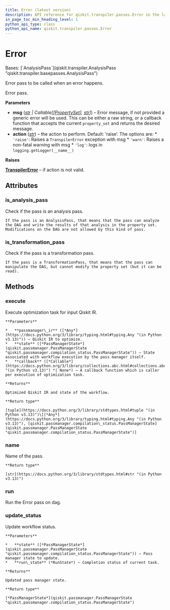 ```yaml
---
title: Error (latest version)
description: API reference for qiskit.transpiler.passes.Error in the latest version of qiskit
in_page_toc_min_heading_level: 1
python_api_type: class
python_api_name: qiskit.transpiler.passes.Error
---
```


# Error

<Class id="qiskit.transpiler.passes.Error" isDedicatedPage={true} github="https://github.com/Qiskit/qiskit/tree/stable/2.2/qiskit/transpiler/passes/utils/error.py#L23-L69" signature="qiskit.transpiler.passes.Error(*args, **kwargs)" modifiers="class">
  Bases: [`AnalysisPass`](qiskit.transpiler.AnalysisPass "qiskit.transpiler.basepasses.AnalysisPass")

  Error pass to be called when an error happens.

  Error pass.

  **Parameters**

  *   **msg** ([*str*](https://docs.python.org/3/library/stdtypes.html#str "(in Python v3.13)") *| Callable\[\[*[*PropertySet*](qiskit.passmanager.PropertySet "qiskit.passmanager.PropertySet")*],* [*str*](https://docs.python.org/3/library/stdtypes.html#str "(in Python v3.13)")*]*) – Error message, if not provided a generic error will be used. This can be either a raw string, or a callback function that accepts the current `property_set` and returns the desired message.
  *   **action** ([*str*](https://docs.python.org/3/library/stdtypes.html#str "(in Python v3.13)")) – the action to perform. Default: ‘raise’. The options are: \* `'raise'`: Raises a `TranspilerError` exception with msg \* `'warn'`: Raises a non-fatal warning with msg \* `'log'`: logs in `logging.getLogger(__name__)`

  **Raises**

  [**TranspilerError**](transpiler#qiskit.transpiler.TranspilerError "qiskit.transpiler.TranspilerError") – if action is not valid.

  ## Attributes

  ### is\_analysis\_pass

  <Attribute id="qiskit.transpiler.passes.Error.is_analysis_pass">
    Check if the pass is an analysis pass.

    If the pass is an AnalysisPass, that means that the pass can analyze the DAG and write the results of that analysis in the property set. Modifications on the DAG are not allowed by this kind of pass.
  </Attribute>

  ### is\_transformation\_pass

  <Attribute id="qiskit.transpiler.passes.Error.is_transformation_pass">
    Check if the pass is a transformation pass.

    If the pass is a TransformationPass, that means that the pass can manipulate the DAG, but cannot modify the property set (but it can be read).
  </Attribute>

  ## Methods

  ### execute

  <Function id="qiskit.transpiler.passes.Error.execute" github="https://github.com/Qiskit/qiskit/tree/stable/2.2/qiskit/passmanager/base_tasks.py#L72-L118" signature="execute(passmanager_ir, state, callback=None)">
    Execute optimization task for input Qiskit IR.

    **Parameters**

    *   **passmanager\_ir** ([*Any*](https://docs.python.org/3/library/typing.html#typing.Any "(in Python v3.13)")) – Qiskit IR to optimize.
    *   **state** ([*PassManagerState*](qiskit.passmanager.PassManagerState "qiskit.passmanager.compilation_status.PassManagerState")) – State associated with workflow execution by the pass manager itself.
    *   **callback** ([*Callable*](https://docs.python.org/3/library/collections.abc.html#collections.abc.Callable "(in Python v3.13)") *| None*) – A callback function which is caller per execution of optimization task.

    **Returns**

    Optimized Qiskit IR and state of the workflow.

    **Return type**

    [tuple](https://docs.python.org/3/library/stdtypes.html#tuple "(in Python v3.13)")\[[*Any*](https://docs.python.org/3/library/typing.html#typing.Any "(in Python v3.13)"), [qiskit.passmanager.compilation\_status.PassManagerState](qiskit.passmanager.PassManagerState "qiskit.passmanager.compilation_status.PassManagerState")]
  </Function>

  ### name

  <Function id="qiskit.transpiler.passes.Error.name" github="https://github.com/Qiskit/qiskit/tree/stable/2.2/qiskit/passmanager/base_tasks.py#L68-L70" signature="name()">
    Name of the pass.

    **Return type**

    [str](https://docs.python.org/3/library/stdtypes.html#str "(in Python v3.13)")
  </Function>

  ### run

  <Function id="qiskit.transpiler.passes.Error.run" github="https://github.com/Qiskit/qiskit/tree/stable/2.2/qiskit/transpiler/passes/utils/error.py#L48-L69" signature="run(_)">
    Run the Error pass on dag.
  </Function>

  ### update\_status

  <Function id="qiskit.transpiler.passes.Error.update_status" github="https://github.com/Qiskit/qiskit/tree/stable/2.2/qiskit/passmanager/base_tasks.py#L120-L138" signature="update_status(state, run_state)">
    Update workflow status.

    **Parameters**

    *   **state** ([*PassManagerState*](qiskit.passmanager.PassManagerState "qiskit.passmanager.compilation_status.PassManagerState")) – Pass manager state to update.
    *   **run\_state** (*RunState*) – Completion status of current task.

    **Returns**

    Updated pass manager state.

    **Return type**

    [*PassManagerState*](qiskit.passmanager.PassManagerState "qiskit.passmanager.compilation_status.PassManagerState")
  </Function>
</Class>

